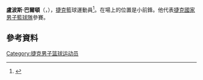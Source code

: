 '''盧波斯·巴爾頓'''（{{lang-cz|'''Luboš Bartoň'''}}，{{bd|1980年|4月7日}}），[[捷克|捷克]]籃球運動員<ref>{{Cite web |url=http://www.acb.com/redaccion.php?id=69452 |title=Baloncesto Fuenlabrada inks Bartoň for two seasons. (Spanish) |access-date=2015-07-17 |archive-date=2019-04-03 |archive-url=https://web.archive.org/web/20190403215905/http://www.acb.com/redaccion.php?id=69452 |dead-url=yes }}</ref>。在場上的位置是小前鋒。他代表[[捷克國家男子籃球隊|捷克國家男子籃球隊]]參賽。

== 參考資料 ==
{{reflist}}

{{Authority control}}
{{DEFAULTSORT:Bartoň, Luboš}}
[[Category:捷克男子篮球运动员|Category:捷克男子篮球运动员]]
